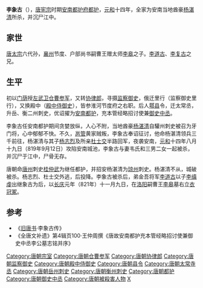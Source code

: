 '''李象古'''（{{bd|767年||819年||catIdx=L}}），[[唐宪宗|唐宪宗]]时期[[安南都护府|安南都护府]][[都护|都护]]，[[元和_(唐朝)|元和]]十四年，全家为安南当地酋豪[[杨清|杨湛清]]所杀，并沉尸江中。 

== 家世 ==
[[唐太宗|唐太宗]]六代孙，[[襄州|襄州]]节度、户部尚书嗣曹王赠太师[[李皋|李皋]]之子。[[李道古|李道古]]、[[李复古|李复古]]之兄。

== 生平 ==
初以[[门荫|门荫]]授[[左武卫|左武卫]][[仓曹参军|仓曹参军]]，又转[[协律郎|协律郎]]，寻摄[[监察御史|监察御史]]，俄迁里行（监察御史里行），又换殿中（[[殿中侍御史|殿中侍御史]]），皆参淮河节度府之右职。后人[[鄠县|鄠县]]令，迁太常丞，升岳、衡二州刺史，优诏擢为[[安南都护|安南都护]]，充本管经略招讨使兼[[御史中丞|御史中丞]]。

李象古任安南都护期间贪婪放纵，人心不附，当地酋豪[[杨清|杨湛清]]自驩州刺史被召为牙门将，心中郁郁不快。不久，[[邕州|邕管]]黄家贼叛，李象古奉诏征讨，他命杨湛清领兵三千前往，杨湛清与其子[[杨志烈|杨志烈]]及所亲[[杜士交|杜士交]]半路回军，夜袭安南，[[元和_(唐朝)|元和]]十四年八月十九日（819年9月12日）攻陷安南城池，李象古与妻韦氏和三男二女一起被杀，并沉尸于江中，尸骨无存。

唐朝命[[唐州|唐州]]刺史[[桂仲武|桂仲武]]为继任都护，并招安杨湛清为[[琼州|琼州]]刺史。杨湛清不从，城破被杀。杨志烈、杜士交外逃，后投降。李象古被杀后，弟金吾将军[[李道古|李道古]]以子[[李缜虔|李缜虔]]出继象古为后，以[[长庆|长庆]]元年（821年）十一月九日，在[[洛阳|洛阳]]嗣曹王[[李皋|李皋]]墓右立[[衣冠冢|衣冠冢]]。

==参考==
* 《[[旧唐书|旧唐书]]·李象古传》
* 《全唐文补遗》第4辑页100·王仲周撰《唐故安南都护充本管经略招讨使兼御史中丞李公墓志铭并序》

{{DEFAULTSORT:L}}
[[Category:唐朝宗室|Category:唐朝宗室]]
[[Category:唐朝仓曹参军|Category:唐朝仓曹参军]]
[[Category:唐朝协律郎|Category:唐朝协律郎]]
[[Category:唐朝监察御史|Category:唐朝监察御史]]
[[Category:唐朝殿中侍御史|Category:唐朝殿中侍御史]]
[[Category:唐朝县令|Category:唐朝县令]]
[[Category:唐朝太常寺丞|Category:唐朝太常寺丞]]
[[Category:唐朝岳州刺史|Category:唐朝岳州刺史]]
[[Category:唐朝衡州刺史|Category:唐朝衡州刺史]]
[[Category:唐朝都护|Category:唐朝都护]]
[[Category:唐朝御史中丞|Category:唐朝御史中丞]]
[[Category:唐朝被殺害人物|Category:唐朝被殺害人物]]
[[Category:李姓|X]]